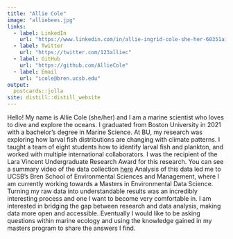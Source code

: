 ```yaml
---
title: "Allie Cole"
image: "alliebees.jpg"
links:
  - label: LinkedIn
    url: "https://www.linkedin.com/in/allie-ingrid-cole-she-her-60351a1ba/"
  - label: Twitter
    url: "https://twitter.com/123alliec"
  - label: GitHub
    url: "https://github.com/AllieCole"
  - label: Email
    url: "icole@bren.ucsb.edu"
output:
  postcards::jolla
site: distill::distill_website
---
```

 
Hello! My name is Allie Cole (she/her) and I am a marine scientist who loves to dive and explore the oceans. I graduated from Boston University in 2021 with a bachelor's degree in Marine Science. At BU, my research was exploring how larval fish distributions are changing with climate patterns. I taught a team of eight students how to identify larval fish and plankton, and worked with multiple international collaborators. I was the recipient of the Lara Vincent Undergraduate Research Award for this research. You can see a summary video of the data collection [here](https://www.bu.edu/articles/2019/phoenix-islands-fieldwork-vlog/) Analysis of this data led me to UCSB’s Bren School of Environmental Sciences and Management, where I am currently working towards a Masters in Environmental Data Science. Turning my raw data into understandable results was an incredibly interesting process and one I want to become very comfortable in. I am interested in bridging the gap between research and data analysis, making data more open and accessible. Eventually I would like to be asking questions within marine ecology and using the knowledge gained in my masters program to share the answers I find. 
